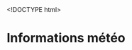 <!DOCTYPE html>
<html lang="en">
<head>
    <meta charset="UTF-8">
    <meta name="viewport" content="width=device-width, initial-scale=1.0">
    <title>Météo</title>
</head>
<body>
    <h1>Informations météo</h1>
    <p id="date-time"></p>

    <script>
        // Fonction pour mettre à jour la date et l'heure
        function updateDateTime() {
            var now = new Date();
            var date = now.toDateString();
            var time = now.toLocaleTimeString();

            // Afficher la date et l'heure dans l'élément avec l'ID "date-time"
            document.getElementById("date-time").innerHTML = "Date : " + date + "<br>Heure : " + time;
        }

        // Appeler la fonction pour la première fois
        updateDateTime();

        // Mettre à jour la date et l'heure chaque seconde
        setInterval(updateDateTime, 1000);
    </script>
</body>
</html>
